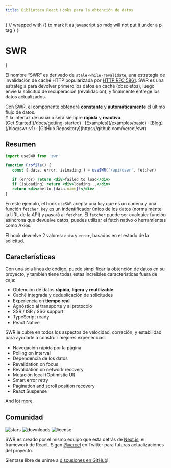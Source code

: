 ```yaml
---
title: Biblioteca React Hooks para la obtención de datos
---
```



{
// wrapped with {} to mark it as javascript so mdx will not put it under a p tag
}
{<h1 className="text-center text-[2.25rem] tracking-[-.015em] font-extrabold md:text-5xl mt-8">SWR</h1>}

<Bleed>
  <Features/>
</Bleed>

El nombre “SWR” es derivado de `stale-while-revalidate`, una estrategia de invalidación de caché HTTP popularizada por [HTTP RFC 5861](https://tools.ietf.org/html/rfc5861).
SWR es una estrategia para devolver primero los datos en caché (obsoletos), luego envíe la solicitud de recuperación (revalidación), y finalmente entrege los datos actualizados.

<Callout emoji="✅">
   Con SWR, el componente obtendrá <strong>constante</strong> y <strong>automáticamente</strong> el último flujo de datos.<br />
   Y la interfaz de usuario será siempre <strong>rápida</strong> y <strong>reactiva</strong>.
</Callout>

<div className="mt-16 mb-20 text-center">
  [Get Started](/docs/getting-started) · [Examples](/examples/basic) · [Blog](/blog/swr-v1) · [GitHub Repository](https://github.com/vercel/swr)
</div>

## Resumen

```jsx
import useSWR from 'swr'

function Profile() {
   const { data, error, isLoading } = useSWR('/api/user', fetcher)

   if (error) return <div>failed to load</div>
   if (isLoading) return <div>loading...</div>
   return <div>hello {data.name}!</div>
}
```

En este ejemplo, el hook `useSWR` acepta una `key` que es un cadena y una función `fetcher`. `key` es un indentificador único de los datos (normalmente la URL de la API)
y pasará al `fetcher`. El `fetcher` puede ser cualquier función asíncrona que devuelve datos, puedes utilizar el fetch nativo o herramientas como Axios.

El hook devuelve 2 valores: `data` y `error`, basados en el estado de la solicitud.

## Características

Con una sola línea de código, puede simplificar la obtención de datos en su proyecto, y tambien tiene todas estas increíbles características fuera de caja:

- Obtención de datos **rápida**, **ligera** y **reutilizable**
- Caché integrada y deduplicación de solicitudes
- Experiencia en **tiempo real**
- Agnóstico al transporte y al protocolo
- SSR / ISR / SSG support
- TypeScript ready
- React Native

SWR le cubre en todos los aspectos de velocidad, correción, y estabilidad para ayudarle a construir mejores experiencias:

- Navegación rápida por la página
- Polling on interval
- Dependencia de los datos
- Revalidation on focus
- Revalidation on network recovery
- Mutación local (Optimistic UI)
- Smart error retry
- Pagination and scroll position recovery
- React Suspense

And lot [more](/docs/getting-started).

## Comunidad

<p className="flex h-6">
  <img alt="stars" src="https://badgen.net/github/stars/vercel/swr" className="inline-block mr-2"/>
  <img alt="downloads" src="https://badgen.net/npm/dt/swr" className="inline-block mr-2"/>
  <img alt="license" src="https://badgen.net/npm/license/swr" className="inline-block mr-2"/>
</p>

SWR es creado por el mismo equipo que esta detrás de [Next.js](https://nextjs.org), el framework de React.
Sigan [@vercel](https://twitter.com/vercel) en Twitter para futuras actualizaciones del proyecto.

Sientase libre de unirse a [discusiones en GitHub](https://github.com/vercel/swr/discussions)!
